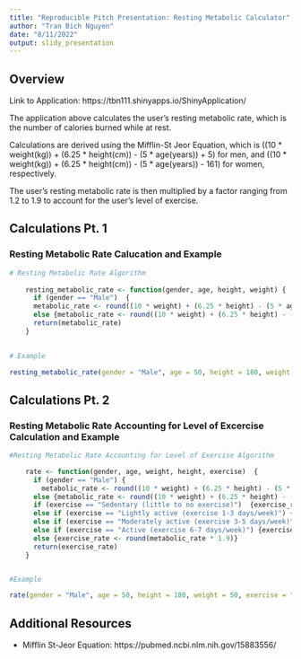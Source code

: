 ```yaml
---
title: "Reproducible Pitch Presentation: Resting Metabolic Calculator"
author: "Tran Bich Nguyen"
date: "8/11/2022"
output: slidy_presentation
---
```


##    Overview

Link to Application: 
https://tbn111.shinyapps.io/ShinyApplication/

The application above calculates the user's resting metabolic rate, which is the number of calories burned while at rest. 

Calculations are derived using the Mifflin-St Jeor Equation, which is ((10 * weight(kg)) + (6.25 * height(cm)) - (5 * age(years)) + 5) for men, and ((10 * weight(kg)) + (6.25 * height(cm)) - (5 * age(years)) - 161) for women, respectively. 

The user's resting metabolic rate is then multiplied by a factor ranging from 1.2 to 1.9 to account for the user's level of exercise.  


##    Calculations Pt. 1

###   Resting Metabolic Rate Calucation and Example
```r
 
# Resting Metabolic Rate Algorithm
   
    resting_metabolic_rate <- function(gender, age, height, weight) {
      if (gender == "Male")  {
      metabolic_rate <- round((10 * weight) + (6.25 * height) - (5 * age) + 5)}
      else {metabolic_rate <- round((10 * weight) + (6.25 * height) - (5 * age) - 161)}
      return(metabolic_rate)
    }
    

# Example

resting_metabolic_rate(gender = "Male", age = 50, height = 180, weight = 50)

```

##    Calculations Pt. 2

###   Resting Metabolic Rate Accounting for Level of Excercise Calculation and Example

```r

#Resting Metabolic Rate Accounting for Level of Exercise Algorithm

    rate <- function(gender, age, weight, height, exercise)  {
      if (gender == "Male") {
        metabolic_rate <- round((10 * weight) + (6.25 * height) - (5 * age) + 5)}
      else {metabolic_rate <- round((10 * weight) + (6.25 * height) - (5 * age) - 161)}
      if (exercise == "Sedentary (little to no exercise)")  {exercise_rate <- round(metabolic_rate * 1.2)}
      else if (exercise == "Lightly active (exercise 1-3 days/week)") {exercise_rate <- round(metabolic_rate * 1.375)}
      else if (exercise == "Moderately active (exercise 3-5 days/week)")  {exercise_rate <- round(metabolic_rate * 1.55)}
      else if (exercise == "Active (exercise 6-7 days/week)") {exercise_rate <- round(metabolic_rate * 1.725)}
      else {exercise_rate <- round(metabolic_rate * 1.9)}
      return(exercise_rate)
    }


#Example

rate(gender = "Male", age = 50, height = 180, weight = 50, exercise = "Lightly active (exercise 1-3 days/week)")

```

##    Additional Resources

- Mifflin St-Jeor Equation:
https://pubmed.ncbi.nlm.nih.gov/15883556/

